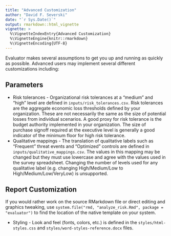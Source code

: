 ```yaml
---
title: "Advanced Customization"
author: "David F. Severski"
date: "`r Sys.Date()`"
output: rmarkdown::html_vignette
vignette: >
  %\VignetteIndexEntry{Advanced Customization}
  %\VignetteEngine{knitr::rmarkdown}
  %\VignetteEncoding{UTF-8}
---
```


Evaluator makes several assumptions to get you up and running as quickly as 
possible. Advanced users may implement several different customizations 
including:

## Parameters


- Risk tolerances - Organizational risk tolerances at a "medium" and "high" 
level are defined in `inputs/risk_tolerances.csv`. Risk tolerances are the
aggregate economic loss thresholds defined by your organization. These are not 
necessarily the same as the size of potential losses from individual 
scenarios. A good proxy for risk tolerance is the budget authority implemented 
in your organization. The size of purchase signoff required at the executive 
level is generally a good indicator of the minimum floor for high risk 
tolerance.
- Qualitative mappings - The translation of qualitative labels such as 
"Frequent" threat events and "Optimized" controls are defined in 
`inputs/qualitative_mappings.csv`. The values in this mapping may be changed 
but they must use lowercase and agree with the values used in the survey 
spreadsheet. Changing the number of levels used for any qualitative label 
(e.g. changing High/Medium/Low to High/Medium/Low/VeryLow) is unsupported.

## Report Customization

If you would rather work on the source RMarkdown file or direct editing and 
graphics tweaking, use `system.file("rmd, "analyze_risk.Rmd", package = "evaluator")` 
to find the location of the native template on your system.

- Styling - Look and feel (fonts, colors, etc.) is defined in the 
`styles/html-styles.css` and `styles/word-styles-reference.docx` files.
